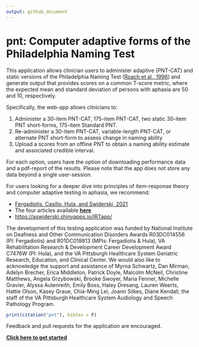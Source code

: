 ```yaml
---
output: github_document
---
```


# pnt: Computer adaptive forms of the Philadelphia Naming Test
<!-- README.md is generated from README.Rmd. Please edit that file -->

This application allows clinician users to administer adaptive (PNT-CAT) and static versions of the Philadelphia Naming Test ([Roach et al., 1996](http://aphasiology.pitt.edu/215/1/24-09.pdf)) and generate output that provides scores on a common T-score metric, where the expected mean and standard deviation of persons with aphasia are 50 and 10, respectively. 

Specifically, the web-app allows clinicians to:

1. Administer a 30-item PNT-CAT, 175-item PNT-CAT, two static 30-item PNT short-forms, 175-item Standard PNT. 
2. Re-administer a 30-item PNT-CAT, variable-length PNT-CAT, or alternate PNT short-form to assess change in naming ability
3. Upload a scores from an offline PNT to obtain a naming ability estimate and associated credible interval. 

For each option, users have the option of downloading performance data and a pdf-report of the results. Please note that the app does not store any data beyond a single user-session. 

For users looking for a deeper dive into principles of item-response theory and computer adaptive testing in aphasia, we recommend:

  - <a href="https://www.thieme-connect.com/products/ejournals/abstract/10.1055/s-0041-1727252" target="_blank">Fergadiotis, Casilio, Hula, and Swiderski, 2021</a>
  - The four articles available <a href="https://rbcavanaugh.github.io/pnt" target="_blank">**here**</a>
  - <a href="https://aswiderski.shinyapps.io/IRTapp/ " target="_blank">https://aswiderski.shinyapps.io/IRTapp/</a>

The development of this testing application was funded by National Institute on Deafness and Other Communication Disorders Awards R03DC014556 (PI: Fergadiotis) and R01DC018813 (MPIs: Fergadiotis & Hula), VA Rehabilitation Research & Development Career Development Award C7476W (PI: Hula), and the VA Pittsburgh Healthcare System Geriatric Research, Education, and Clinical Center. We would also like to acknowledge the support and assistance of Myrna Schwartz, Dan Mirman, Adelyn Brecher, Erica Middleton, Patrick Doyle, Malcolm McNeil, Christine Matthews, Angela Grzybowski, Brooke Swoyer, Maria Fenner, Michelle Gravier, Alyssa Autenreith, Emily Boss, Haley Dresang, Lauren Weerts, Hattie Olson, Kasey Graue, Chia-Ming Lei, Joann Silkes, Diane Kendall, the staff of the VA Pittsburgh Healthcare System Audiology and Speech Pathology Program.

```r
print(citation("pnt"), bibtex = F) 
```

Feedback and pull requests for the application are encouraged. 

[**Click here to get started**](https://rbcavanaugh.github.io/pnt/articles/articles/pnt.html)